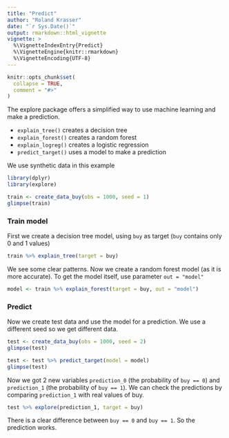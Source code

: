 ```yaml
---
title: "Predict"
author: "Roland Krasser"
date: "`r Sys.Date()`"
output: rmarkdown::html_vignette
vignette: >
  %\VignetteIndexEntry{Predict}
  %\VignetteEngine{knitr::rmarkdown}
  %\VignetteEncoding{UTF-8}
---
```


```r
knitr::opts_chunk$set(
  collapse = TRUE,
  comment = "#>"
)
```

The explore package offers a simplified way to use machine learning and make a prediction.

* `explain_tree()` creates a decision tree
* `explain_forest()` creates a random forest
* `explain_logreg()` creates a logistic regression
* `predict_target()` uses a model to make a prediction

We use synthetic data in this example

```r
library(dplyr)
library(explore)

train <- create_data_buy(obs = 1000, seed = 1)
glimpse(train)
```

### Train model

First we create a decision tree model, using `buy` as target (`buy` contains only 0 and 1 values)

```r
train %>% explain_tree(target = buy)
```

We see some clear patterns. Now we create a random forest model (as it is more accurate).
To get the model itself, use parameter `out = "model"`

```r
model <- train %>% explain_forest(target = buy, out = "model")
```

### Predict

Now we create test data and use the model for a prediction. We use a different seed so we get different data.

```r
test <- create_data_buy(obs = 1000, seed = 2)
glimpse(test)
```

```r
test <- test %>% predict_target(model = model)
glimpse(test)
```

Now we got 2 new variables `prediction_0` (the probability of `buy == 0`) and 
`prediction_1` (the probability of `buy == 1`). We can check the predictions by comparing `prediction_1` with real values of buy.

```r
test %>% explore(prediction_1, target = buy)
```

There is a clear difference between `buy == 0` and `buy == 1`. So the prediction works.
